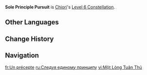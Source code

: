 {{Constellation Infobox
|image       = Constellation Sole Principle Pursuit.png
|character   = Chiori
|level       = 6
|description = After triggering a follow-up effect of the Passive Talent "Tailor-Made," Chiori's own Fluttering Hasode's CD is decreased by 12s. Must unlock the Passive "Tailor-Made" first.<br>In addition, the DMG dealt by Chiori's own Normal Attacks is increased by an amount equal to 235% of her own DEF.
|scale_att1  = DEF
|scale_att2  = 
|utility1    = Cooldown Reduction
|utility2    = Normal Attack DMG Increase
|utility3    = Additive Base DMG Bonus
}}
'''Sole Principle Pursuit''' is [[Chiori]]'s [[Level 6 Constellation]].
<!--
==Gameplay Notes==
--><!--
==Preview==
{Preview
|file = Sole Principle Pursuit Preview
}
-->
==Other Languages==
{{Other Languages
|en       = Sole Principle Pursuit
|zhs      = 万理一空
|zhs_rm   = Wànlǐ Yīkōng
|zht      = 萬理一空
|zht_rm   = Wànlǐ Yīkōng
|zh_tl    = One Sky of All Truths{{Sino|zh|ja}}
|ja       = 万理一空
|ja_rm    = Manri Ikkuu
|ja_tl    = One Sky of All Truths
|ja_note  = {{ja|万理一空|rm=Manri ikkuu}} is a saying taken from {{w|Miyamoto Musashi}}'s {{w|The Book of Five Rings}}:  「山水三千世界を万理一空に入れ、満天地ともまとめる」(''Put the entire universe into one sky of all truths, and they will be combined into the fullness of the heavens and the earth.'') It refers to a simple state of mind, calm and unperturbed, that works hard at something without losing sight of the goal.
|ko       = 만리일공
|ko_rm    = 
|ko_tl    = 
|es       = Convicción y ambición
|es_tl    = Conviction and Ambition
|fr       = Un précepte
|fr_tl    = One Precept
|ru       = Следуя единому принципу
|ru_tl    = Following a Sole Principle
|th       = Sole Principle Pursuit
|vi       = Một Lòng Tuân Thủ
|vi_tl    = 
|de       = Verfolgung des einen Prinzips
|de_tl    = Pursuit of the One Principle
|id       = Sole Principle Pursuit
|pt       = Buscando o Princípio Universal
|pt_tl    = 
|tr       = Tek ve Esas Hedef
|tr_tl    = 
|it       = Un unico principio
|it_tl    = A Single Principle
}}

==Change History==
{{Change History|4.5}}

==Navigation==
{{Talent Navbox|Chiori}}

[[fr:Un précepte]]
[[ru:Следуя единому принципу]]
[[vi:Một Lòng Tuân Thủ]]